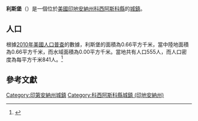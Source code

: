{{noteTA
|G1=USState
|G2=地名
|G3=Unit
}}
{{Infobox settlement
|name            = 利斯堡
|native_name = Leesburg
|settlement_type          = [[鎮|城鎮]]
|image_skyline            = West Van Buren, first block.jpg
|imagesize                = 250px
|image_map                = Kosciusko County Indiana Incorporated and Unincorporated areas Leesburg Highlighted 1842678.svg
|mapsize                  = 250px
|subdivision_type         = [[世界政區索引|國家]]
|subdivision_type1        = [[美国州份|州份]]
|subdivision_type2        = [[印地安納州行政區劃|縣]]
|subdivision_name         = [[美国|美国]]
|subdivision_name1        = [[印地安納州|印地安納州]]
|subdivision_name2        = [[科西阿斯科縣_(印地安納州)|科西阿斯科縣]]
|elevation_ft             = 853
|elevation_m              = 260
|timezone                 = [[北美东部时区|CST]]
|area_total_km2           = 0.66
|area_land_km2            = 0.66
|area_water_km2           = 0.00
|area_total_sq_mi         = 
|area_land_sq_mi          = 
|area_water_sq_mi         = 
|population_as_of         = [[2010年美國人口普查|2010]]
|population_footnotes     = 
|population_total         = 555
|population_density_km2   = auto
|population_density_sq_mi = auto
|utc_offset               = -5
|coordinates              = {{coord|41|19|50|N|85|51|01|W|display=inline,title}}
| coor_pinpoint           = 
| coordinates_footnotes   = 
|timezone_DST             = EDT
|utc_offset_DST           = -4
|postal_code_type         = [[美國郵區編號|郵區編號]]
|postal_code              = 46538
|area_code                = {{link-en|电话区号574|Area code 574|574}}
|blank_name = [[地名信息系统|GNIS ID]]
|blank_info = 449682<ref name="GNIS">{{cite gnis|449682|Leesburg}}</ref>
}}
'''利斯堡'''（{{lang-en|Leesburg}}）是一個位於[[美國|美國]][[印地安納州|印地安納州]][[科西阿斯科縣_(印地安納州)|科西阿斯科縣]]的[[鎮|城鎮]]。

== 人口 ==
根據[[2010年美國人口普查|2010年美國人口普查]]的數據，利斯堡的面積為0.66平方千米，當中陸地面積為0.66平方千米，而水域面積為0.00平方千米。當地共有人口555人，而人口密度為每平方千米841人。<ref name="GR8">{{cite web|url=http://factfinder2.census.gov|publisher=[[美国人口调查局|美国人口调查局]]|accessdate=2011-05-14|title=American FactFinder|archive-date=2013-09-11|archive-url=https://web.archive.org/web/20130911234518/http://factfinder2.census.gov/|dead-url=no}}</ref>

== 參考文獻 ==
{{reflist}}
{{科西阿斯科縣 (印地安納州)}}
{{Indiana-geo-stub}}
{{DEFAULTSORT:Leesburg, Indiana}}
[[Category:印第安納州城鎮|Category:印第安納州城鎮]]
[[Category:科西阿斯科縣城鎮_(印地安納州)|Category:科西阿斯科縣城鎮 (印地安納州)]]